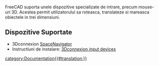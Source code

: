 <languages/>
FreeCAD suporta unele dispozitive specializate de intrare, precum mouse-uri 3D. Acestea permit utilizatorului sa roteasca, translateze si mareasca obiectele in trei dimensiuni.

<span id="Supported_hardware"></span>
== Dispozitive Suportate ==

<div class="mw-translate-fuzzy">
*3Dconnexion [http://www.3dconnexion.com/products/spacenavigator.html SpaceNavigator]
*Instructiuni de instalare: [[3Dconnexion_input_devices/ro|3Dconnexion input devices]]
</div>

[[category:Documentation{{#translation:}}]]